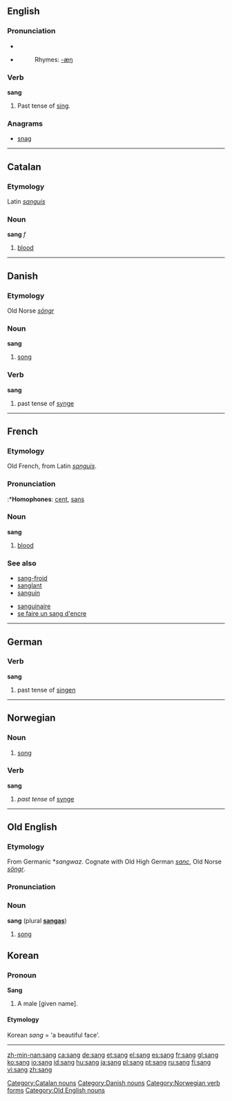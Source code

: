 {{see|säng|sång|Sang}}

==English==

===Pronunciation===
*{{IPA|/sæŋ/}}
*{{SAMPA|/"s{N/}}
*:Rhymes: [[Rhymes:English:-æŋ|-æŋ]]

===Verb===
'''sang'''

# Past tense of [[sing]].

===Anagrams===
*[[snag]]

----

==Catalan==
===Etymology===
Latin ''[[sanguis]]''
===Noun===
'''sang''' ''f''

# [[blood]]

[[Category:Catalan nouns]]

----

==Danish==
===Etymology===
Old Norse ''[[söngr]]''
===Noun===
'''sang'''

# [[song]]

===Verb===
'''sang'''

# past tense of [[synge]]



[[Category:Danish nouns]]

----

==French==
===Etymology===
Old French, from Latin ''[[sanguis]]''.

===Pronunciation===
{{IPA|/sɑ̃/}}
:*'''Homophones''': [[cent]], [[sans]]

===Noun===
'''sang''' {{m}}

# [[blood]]

===See also===
{{top2}}
*[[sang-froid]]
*[[sanglant]]
*[[sanguin]]
{{mid2}}
*[[sanguinaire]]
*[[se faire un sang d'encre]]
{{bottom}}

----

==German==
===Verb===
'''sang'''

# past tense of [[singen]]

----

==Norwegian==
===Noun===
{{no-noun-m1|sang}}
#[[song]]
===Verb===
[[Category:Norwegian verb forms]]
'''sang'''
#''past tense'' of [[synge]]

----

==Old English==
===Etymology===
From Germanic *''sangwaz''.  Cognate with Old High German ''[[sanc]]'', Old Norse ''[[söngr]]''.

===Pronunciation===
{{IPA|/sɑŋg/}}

===Noun===
'''sang''' {{m}} (plural '''[[sangas]]''')

# [[song]]

[[Category:Old English nouns]]

==Korean==
===Pronoun===
'''Sang'''
# A male [given name].
====Etymology====
Korean ''sang'' = 'a beautiful face'.

----

[[zh-min-nan:sang]]
[[ca:sang]]
[[de:sang]]
[[et:sang]]
[[el:sang]]
[[es:sang]]
[[fr:sang]]
[[gl:sang]]
[[ko:sang]]
[[io:sang]]
[[id:sang]]
[[hu:sang]]
[[ja:sang]]
[[pl:sang]]
[[pt:sang]]
[[ru:sang]]
[[fi:sang]]
[[vi:sang]]
[[zh:sang]]